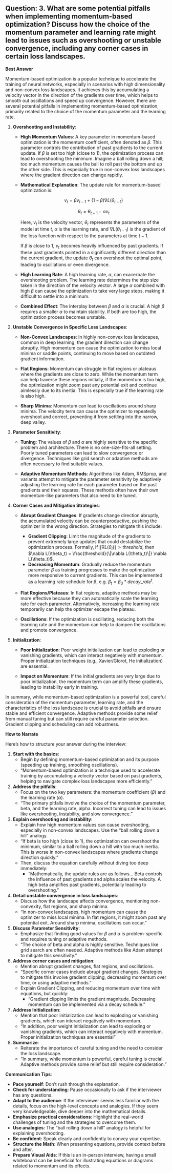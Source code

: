 ## Question: 3. What are some potential pitfalls when implementing momentum-based optimization? Discuss how the choice of the momentum parameter and learning rate might lead to issues such as overshooting or unstable convergence, including any corner cases in certain loss landscapes.

**Best Answer**

Momentum-based optimization is a popular technique to accelerate the training of neural networks, especially in scenarios with high dimensionality and non-convex loss landscapes. It achieves this by accumulating a velocity vector in the direction of the gradients over time, which helps to smooth out oscillations and speed up convergence. However, there are several potential pitfalls in implementing momentum-based optimization, primarily related to the choice of the momentum parameter and the learning rate.

1.  **Overshooting and Instability**:

    *   **High Momentum Values**: A key parameter in momentum-based optimization is the momentum coefficient, often denoted as $\beta$. This parameter controls the contribution of past gradients to the current update. If $\beta$ is set too high (close to 1), the optimization process can lead to overshooting the minimum.  Imagine a ball rolling down a hill; too much momentum causes the ball to roll past the bottom and up the other side. This is especially true in non-convex loss landscapes where the gradient direction can change rapidly.

    *   **Mathematical Explanation**: The update rule for momentum-based optimization is:

        $$
        v_t = \beta v_{t-1} + (1 - \beta) \nabla L(\theta_{t-1})
        $$

        $$
        \theta_t = \theta_{t-1} - \alpha v_t
        $$

        Here, $v_t$ is the velocity vector, $\theta_t$ represents the parameters of the model at time $t$, $\alpha$ is the learning rate, and $\nabla L(\theta_{t-1})$ is the gradient of the loss function with respect to the parameters at time $t-1$.

        If $\beta$ is close to 1, $v_t$ becomes heavily influenced by past gradients.  If these past gradients pointed in a significantly different direction than the current gradient, the update $\theta_t$ can overshoot the optimal point, leading to oscillations or even divergence.

    *   **High Learning Rate**: A high learning rate, $\alpha$, can exacerbate the overshooting problem. The learning rate determines the step size taken in the direction of the velocity vector.  A large $\alpha$ combined with high $\beta$ can cause the optimization to take very large steps, making it difficult to settle into a minimum.

    *   **Combined Effect**: The interplay between $\beta$ and $\alpha$ is crucial. A high $\beta$ requires a smaller $\alpha$ to maintain stability.  If both are too high, the optimization process becomes unstable.

2.  **Unstable Convergence in Specific Loss Landscapes**:

    *   **Non-Convex Landscapes**: In highly non-convex loss landscapes, common in deep learning, the gradient direction can change abruptly. High momentum can cause the optimization to miss local minima or saddle points, continuing to move based on outdated gradient information.

    *   **Flat Regions**: Momentum can struggle in flat regions or plateaus where the gradients are close to zero. While the momentum term can help traverse these regions initially, if the momentum is too high, the optimization might zoom past any potential exit and continue aimlessly due to its inertia. This is especially true if the learning rate is also high.

    *   **Sharp Minima**: Momentum can lead to oscillations around sharp minima. The velocity term can cause the optimizer to repeatedly overshoot and correct, preventing it from settling into the narrow, deep valley.

3.  **Parameter Sensitivity**:

    *   **Tuning**: The values of $\beta$ and $\alpha$ are highly sensitive to the specific problem and architecture.  There is no one-size-fits-all setting.  Poorly tuned parameters can lead to slow convergence or divergence.  Techniques like grid search or adaptive methods are often necessary to find suitable values.

    *   **Adaptive Momentum Methods**: Algorithms like Adam, RMSprop, and variants attempt to mitigate the parameter sensitivity by adaptively adjusting the learning rate for each parameter based on the past gradients and their squares.  These methods often have their own momentum-like parameters that also need to be tuned.

4.  **Corner Cases and Mitigation Strategies**:

    *   **Abrupt Gradient Changes**: If gradients change direction abruptly, the accumulated velocity can be counterproductive, pushing the optimizer in the wrong direction. Strategies to mitigate this include:

        *   **Gradient Clipping**: Limit the magnitude of the gradients to prevent extremely large updates that could destabilize the optimization process.  Formally, if $\|\nabla L(\theta_t)\|> threshold$, then $\nabla L(\theta_t) =  \frac{threshold}{\|\nabla L(\theta_t)\|} \nabla L(\theta_t)$.
        *   **Decreasing Momentum**: Gradually reduce the momentum parameter $\beta$ as training progresses to make the optimization more responsive to current gradients.  This can be implemented as a learning rate schedule for $\beta$, e.g. $\beta_t = \beta_0 * decay\_rate^t$.

    *   **Flat Regions/Plateaus**:  In flat regions, adaptive methods may be more effective because they can automatically scale the learning rate for each parameter.  Alternatively, increasing the learning rate temporarily can help the optimizer escape the plateau.

    *   **Oscillations**: If the optimization is oscillating, reducing both the learning rate and the momentum can help to dampen the oscillations and promote convergence.

5.  **Initialization**:

    *   **Poor Initialization**: Poor weight initialization can lead to exploding or vanishing gradients, which can interact negatively with momentum. Proper initialization techniques (e.g., Xavier/Glorot, He initialization) are essential.

    *   **Impact on Momentum**:  If the initial gradients are very large due to poor initialization, the momentum term can amplify these gradients, leading to instability early in training.

In summary, while momentum-based optimization is a powerful tool, careful consideration of the momentum parameter, learning rate, and the characteristics of the loss landscape is crucial to avoid pitfalls and ensure stable and efficient convergence. Adaptive methods provide some relief from manual tuning but can still require careful parameter selection. Gradient clipping and scheduling can add robustness.

**How to Narrate**

Here's how to structure your answer during the interview:

1.  **Start with the basics**:
    *   Begin by defining momentum-based optimization and its purpose (speeding up training, smoothing oscillations).
    *   "Momentum-based optimization is a technique used to accelerate training by accumulating a velocity vector based on past gradients, helping to navigate complex loss landscapes more efficiently."

2.  **Address the pitfalls**:
    *   Focus on the two key parameters: the momentum coefficient ($\beta$) and the learning rate ($\alpha$).
    *   "The primary pitfalls involve the choice of the momentum parameter, beta, and the learning rate, alpha. Incorrect tuning can lead to issues like overshooting, instability, and slow convergence."

3.  **Explain overshooting and instability**:
    *   Explain how high momentum values can cause overshooting, especially in non-convex landscapes. Use the "ball rolling down a hill" analogy.
    *   "If beta is too high (close to 1), the optimization can overshoot the minimum, similar to a ball rolling down a hill with too much inertia. This is worse in non-convex landscapes where gradients change direction quickly."
    *   Then, discuss the equation carefully without diving too deep immediately:
        *   "Mathematically, the update rules are as follows... Beta controls the influence of past gradients and alpha scales the velocity. A high beta amplifies past gradients, potentially leading to overshooting."

4.  **Detail unstable convergence in loss landscapes**:
    *   Discuss how the landscape affects convergence, mentioning non-convexity, flat regions, and sharp minima.
    *   "In non-convex landscapes, high momentum can cause the optimizer to miss local minima. In flat regions, it might zoom past any potential exit. Around sharp minima, oscillations can occur."

5.  **Discuss Parameter Sensitivity**:
    *   Emphasize that finding good values for $\beta$ and $\alpha$ is problem-specific and requires tuning or adaptive methods.
    *   "The choice of beta and alpha is highly sensitive. Techniques like grid search are often needed. Adaptive methods like Adam attempt to mitigate this sensitivity."

6.  **Address corner cases and mitigation**:
    *   Mention abrupt gradient changes, flat regions, and oscillations.
    *   "Specific corner cases include abrupt gradient changes. Strategies to mitigate this involve gradient clipping, decreasing momentum over time, or using adaptive methods."
    *   Explain Gradient Clipping, and reducing momentum over time with equations, but quickly:
        *   "Gradient clipping limits the gradient magnitude. Decreasing momentum can be implemented via a decay schedule."

7.  **Address Initialization**:
    *   Mention that poor initialization can lead to exploding or vanishing gradients, which can interact negatively with momentum.
    *   "In addition, poor weight initialization can lead to exploding or vanishing gradients, which can interact negatively with momentum. Proper initialization techniques are essential"

8.  **Summarize**:
    *   Reiterate the importance of careful tuning and the need to consider the loss landscape.
    *   "In summary, while momentum is powerful, careful tuning is crucial. Adaptive methods provide some relief but still require consideration."

**Communication Tips**:

*   **Pace yourself**: Don't rush through the explanation.
*   **Check for understanding**: Pause occasionally to ask if the interviewer has any questions.
*   **Adapt to the audience**: If the interviewer seems less familiar with the details, focus on the high-level concepts and analogies. If they seem very knowledgeable, dive deeper into the mathematical details.
*   **Emphasize practical considerations**: Highlight the real-world challenges of tuning and the strategies to overcome them.
*   **Use analogies**: The "ball rolling down a hill" analogy is helpful for explaining overshooting.
*   **Be confident**: Speak clearly and confidently to convey your expertise.
*   **Structure the Math**: When presenting equations, provide context before and after.
*   **Prepare Visual Aids**: If this is an in-person interview, having a small whiteboard can be beneficial for illustrating equations or diagrams related to momentum and its effects.

